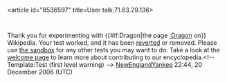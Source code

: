<article id="8536597" title=User talk:71.63.29.136>
	<talkpage id="8536597" title="User talk:71.63.29.136">
Thank you for experimenting with {{#if:Dragon|the page [[:Dragon]] on}} Wikipedia. Your test worked, and it has been [[Help:Reverting|reverted]] or removed. Please use [[Wikipedia:Sandbox|the sandbox]] for any other tests you may want to do. Take a look at the [[Wikipedia:Introduction|welcome page]] to learn more about contributing to our encyclopedia.&lt;!-- Template:Test (first level warning) --&gt; [[User:NewEnglandYankee|NewEnglandYankee]] 22:44, 20 December 2006 (UTC)
	</talkpage>
</article>